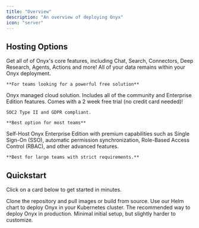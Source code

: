 ```yaml
---
title: "Overview"
description: "An overview of deploying Onyx"
icon: "server"
---
```


## Hosting Options

<CardGroup cols={1}>
  <Card title="Open Source" icon="code" href="#quickstart">
    Get all of of Onyx's core features, including Chat, Search, Connectors, Deep Research, Agents, Actions and more!
    All of your data remains within your Onyx deployment.

    **For teams looking for a powerful free solution**
  </Card>

  <Card title="Onyx Cloud" icon="cloud" href="https://cloud.onyx.app">
    Onyx managed cloud solution. Includes all of the community and Enterprise Edition features.
    Comes with a 2 week free trial (no credit card needed)!

    SOC2 Type II and GDPR compliant.

    **Best option for most teams**
  </Card>

  <Card title="Enterprise Edition" icon="code" href="#/deployment/miscellaneous/enterprise_edition">
    Self-Host Onyx Enterprise Edition with premium capabilities such as Single Sign-On (SSO), automatic permission synchronization,
    Role-Based Access Control (RBAC), and other advanced features.

    **Best for large teams with strict requirements.**
  </Card>
</CardGroup>

## Quickstart
Click on a card below to get started in minutes.

<CardGroup cols={2}>
  <Card title="(Recommended) Launch with Docker" icon="bolt" href="/deployment/getting_started/quickstart#launch-with-docker">
    Clone the repository and pull images or build from source.
  </Card>

  <Card title="Deploy on Kubernetes" icon="code" href="/deployment/deployment_guides/local_deployments/kubernetes">
    Use our Helm chart to deploy Onyx in your Kubernetes cluster.
  </Card>

  <Card title="Deploy Onyx on EC2" icon="server" href="/deployment/deployment_guides/aws/ec2">
    The recommended way to deploy Onyx in production.
  </Card>

  <Card title="(Coming Soon!) Onyx CLI" icon="microchip" href="/deployment/getting_started/quickstart#onyx-cli">
    Minimal initial setup, but slightly harder to customize.
  </Card>
</CardGroup>
